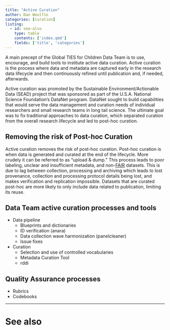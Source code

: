 ```yaml
---
title: "Active Curation"
author: Dan Woulfin
categories: [curation]
listing:
  - id: see-also
    type: table
    contents: ['index.qmd']
    fields: ['title', 'categories']
---
```


A main precept of the Global TIES for Children Data Team is to use, encourage, and build tools to institute active data curation. Active curation is the process where data and metadata are captured early in the research data lifecycle and then continuously refined until publication and, if needed, afterwards. 

Active curation was promoted by the Sustainable Environment/Actionable Data (SEAD) project that was sponsored as part of the U.S.A. National Science Foundation's DataNet program. DataNet sought to build capabilities that would serve the data management and curation needs of individual researchers and small research teams in long tail science. The ultimate goal was to fix traditional approaches to data curation, which separated curation from the overall research lifecycle and led to post-hoc curation.

## Removing the risk of Post-hoc Curation

Active curation removes the risk of post-hoc curation. Post-hoc curation is when data is generated and curated at the end of the lifecycle. More crudely it can be referred to as "upload & dump."
This process leads to poor labeling, unclear and insufficient metadata, and non-[FAIR](fair.qmd)<!--:fair:--> datasets.
This is due to lag between collection, processing and archiving which leads to lost provenance, collection and processing protocol details being lost, and makes verification and replication impossible. Datasets that are curated post-hoc are more likely to only include data related to publication, limiting its reuse. 

## Data Team active curation processes and tools

- Data pipeline
  - Blueprints and dictionaries
  - ID verification (anara)
  - Data collection wave harmonization (panelcleaner) 
  - Issue fixes 
- Curation 
  - Selection and use of controlled vocabularies
  - Metadata Curation Tool
  - rddi

## Quality Assurance processes

- Rubrics
- Codebooks

---

# See also

